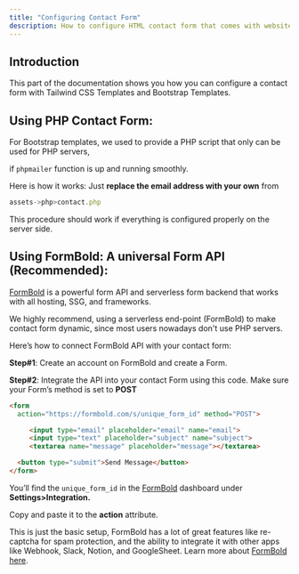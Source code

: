 ```yaml
---
title: "Configuring Contact Form"
description: How to configure HTML contact form that comes with website template to make it work.
---
```


## Introduction

This part of the documentation shows you how you can configure a contact form with Tailwind CSS Templates and Bootstrap Templates. 

## **Using PHP Contact Form:**

For Bootstrap templates, we used to provide a PHP script that only can be used for PHP servers,

if `phpmailer` function is up and running smoothly. 

Here is how it works: Just **replace the email address with your own** from

```jsx
assets->php>contact.php
```

This procedure should work if everything is configured properly on the server side.

## Using FormBold: A universal Form API (Recommended):

[FormBold](https://formbold.com/) is a powerful form API and serverless form backend that works with all hosting, SSG, and frameworks. 

We highly recommend, using a serverless end-point (FormBold) to make contact form dynamic, since most users nowadays don't use PHP servers.

Here’s how to connect FormBold API with your contact form:

**Step#1**: Create an account on FormBold and create a Form. 

**Step#2**: Integrate the API into your contact Form using this code. Make sure your Form’s method is set to **POST**

```html
<form
  action="https://formbold.com/s/unique_form_id" method="POST">

     <input type="email" placeholder="email" name="email">
     <input type="text" placeholder="subject" name="subject">
     <textarea name="message" placeholder="message"></textarea>

  <button type="submit">Send Message</button>
</form>
```

You’ll find the `unique_form_id` in the [FormBold](https://formbold.com/) dashboard under ****Settings>Integration.**** 

Copy and paste it to the **action** attribute. 

This is just the basic setup, FormBold has a lot of great features like re-captcha for spam protection, and the ability to integrate it with other apps like Webhook, Slack, Notion, and GoogleSheet. 
Learn more about [FormBold](https://formbold.com/) [here](https://formbold.com/).
